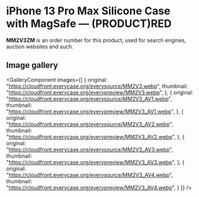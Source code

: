 
# iPhone 13 Pro Max Silicone Case with MagSafe — (PRODUCT)RED

<Callout type='info' emoji='👉🏻'>**MM2V3ZM** is an order number for this product, used for search engines, auction websites and such.</Callout>

## Image gallery

<GalleryComponent
    images={[
      {
        original: "https://cloudfront.everycase.org/everysource/MM2V3.webp",
        thumbnail: "https://cloudfront.everycase.org/everypreview/MM2V3.webp",
      },
      {
        original: "https://cloudfront.everycase.org/everysource/MM2V3_AV1.webp",
        thumbnail: "https://cloudfront.everycase.org/everypreview/MM2V3_AV1.webp",
      },
      {
        original: "https://cloudfront.everycase.org/everysource/MM2V3_AV2.webp",
        thumbnail: "https://cloudfront.everycase.org/everypreview/MM2V3_AV2.webp",
      },
      {
        original: "https://cloudfront.everycase.org/everysource/MM2V3_AV3.webp",
        thumbnail: "https://cloudfront.everycase.org/everypreview/MM2V3_AV3.webp",
      },
      {
        original: "https://cloudfront.everycase.org/everysource/MM2V3_AV4.webp",
        thumbnail: "https://cloudfront.everycase.org/everypreview/MM2V3_AV4.webp",
      }
    ]}
  />
